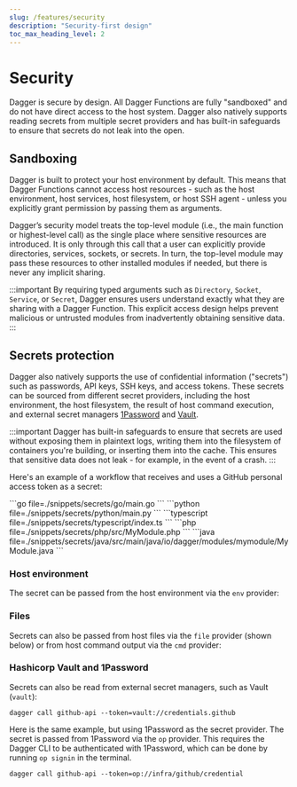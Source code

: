 ```yaml
---
slug: /features/security
description: "Security-first design"
toc_max_heading_level: 2
---
```


# Security

Dagger is secure by design. All Dagger Functions are fully "sandboxed" and do not have direct access to the host system. Dagger also natively supports reading secrets from multiple secret providers and  has built-in safeguards to ensure that secrets do not leak into the open.

## Sandboxing

Dagger is built to protect your host environment by default. This means that Dagger Functions cannot access host resources - such as the host environment, host services, host filesystem, or host SSH agent - unless you explicitly grant permission by passing them as arguments.

Dagger’s security model treats the top-level module (i.e., the main function or highest-level call) as the single place where sensitive resources are introduced. It is only through this call that a user can explicitly provide directories, services, sockets, or secrets. In turn, the top-level module may pass these resources to other installed modules if needed, but there is never any implicit sharing.

:::important
By requiring typed arguments such as `Directory`, `Socket`, `Service`, or `Secret`, Dagger ensures users understand exactly what they are sharing with a Dagger Function. This explicit access design helps prevent malicious or untrusted modules from inadvertently obtaining sensitive data.
:::

## Secrets protection

Dagger also natively supports the use of confidential information ("secrets") such as passwords, API keys, SSH keys, and access tokens. These secrets can be sourced from different secret providers, including the host environment, the host filesystem, the result of host command execution, and external secret managers [1Password](https://1password.com/) and [Vault](https://www.hashicorp.com/products/vault).

:::important
Dagger has built-in safeguards to ensure that secrets are used without exposing them in plaintext logs, writing them into the filesystem of containers you're building, or inserting them into the cache. This ensures that sensitive data does not leak - for example, in the event of a crash.
:::

Here's an example of a workflow that receives and uses a GitHub personal access token as a secret:

<Tabs groupId="language" queryString="sdk">
<TabItem value="go" label="Go">
```go file=./snippets/secrets/go/main.go
```
</TabItem>
<TabItem value="python" label="Python">
```python file=./snippets/secrets/python/main.py
```
</TabItem>
<TabItem value="typescript" label="TypeScript">
```typescript file=./snippets/secrets/typescript/index.ts
```
</TabItem>
<TabItem value="php" label="PHP">
```php file=./snippets/secrets/php/src/MyModule.php
```
</TabItem>
<TabItem value="java" label="Java">
```java file=./snippets/secrets/java/src/main/java/io/dagger/modules/mymodule/MyModule.java
```
</TabItem>
</Tabs>

### Host environment

The secret can be passed from the host environment via the `env` provider:

<VideoPlayer src="/img/current_docs/features/secrets-env.webm" alt="Secret from environment" />

### Files

Secrets can also be passed from host files via the `file` provider (shown below) or from host command output via the `cmd` provider:

<VideoPlayer src="/img/current_docs/features/secrets-file.webm" alt="Secret from file" />

### Hashicorp Vault and 1Password

Secrets can also be read from external secret managers, such as Vault (`vault`):

```shell
dagger call github-api --token=vault://credentials.github
```

Here is the same example, but using 1Password as the secret provider. The secret is passed from 1Password via the `op` provider. This requires the Dagger CLI to be authenticated with 1Password, which can be done by running `op signin` in the terminal.

```shell
dagger call github-api --token=op://infra/github/credential
```

<VideoPlayer src="/img/current_docs/features/secrets-1password.webm" alt="Secret from 1Password" />
